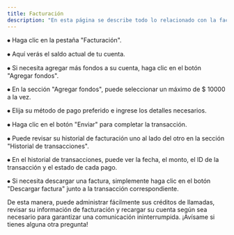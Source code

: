 ```yaml
---
title: Facturación
description: "En esta página se describe todo lo relacionado con la facturación"
---
```


⦁ Haga clic en la pestaña "Facturación".

⦁ Aquí verás el saldo actual de tu cuenta.

⦁ Si necesita agregar más fondos a su cuenta, haga clic en el botón "Agregar fondos".

⦁ En la sección "Agregar fondos", puede seleccionar un máximo de $ 10000 a la vez.

⦁ Elija su método de pago preferido e ingrese los detalles necesarios.

⦁ Haga clic en el botón "Enviar" para completar la transacción.

⦁ Puede revisar su historial de facturación uno al lado del otro en la sección "Historial de transacciones".

⦁ En el historial de transacciones, puede ver la fecha, el monto, el ID de la transacción y el estado de cada pago.

⦁ Si necesita descargar una factura, simplemente haga clic en el botón "Descargar factura" junto a la transacción correspondiente.

De esta manera, puede administrar fácilmente sus créditos de llamadas, revisar su información de facturación y recargar su cuenta según sea necesario para garantizar una comunicación ininterrumpida. ¡Avísame si tienes alguna otra pregunta!
